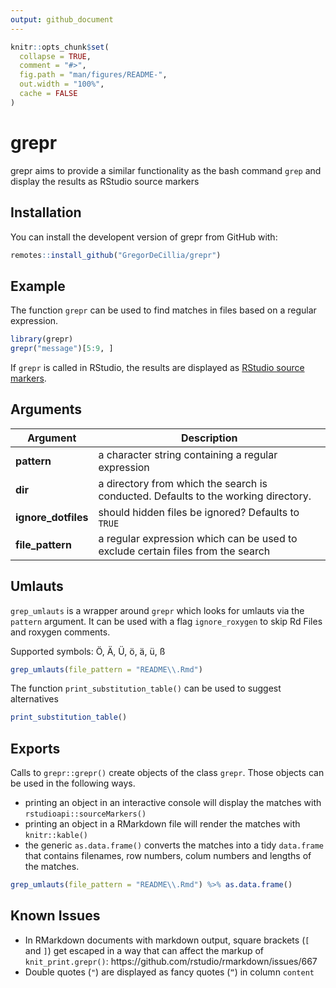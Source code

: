 ```yaml
---
output: github_document
---
```


<!-- README.md is generated from README.Rmd. Please edit that file -->

```r
knitr::opts_chunk$set(
  collapse = TRUE,
  comment = "#>",
  fig.path = "man/figures/README-",
  out.width = "100%",
  cache = FALSE
)
```

# grepr

<!-- badges: start -->
<!-- badges: end -->

grepr aims to provide a similar functionality as the bash command `grep`
and display the results as RStudio source markers

## Installation

You can install the developent version of grepr from GitHub with:

``` r
remotes::install_github("GregorDeCillia/grepr")
```

## Example

The function `grepr` can be used to find matches in files based on a regular
expression.

```r
library(grepr)
grepr("message")[5:9, ]
```

If `grepr` is called in RStudio, the results are displayed as
[RStudio source markers](https://rstudio.github.io/rstudioapi/reference/sourceMarkers.html).

## Arguments

Argument           | Description
-------------------|------------------------------------------------------------
**pattern**        | a character string containing a regular expression
**dir**            | a directory from which the search is conducted. Defaults to the working directory.
**ignore_dotfiles**| should hidden files be ignored? Defaults to `TRUE`
**file_pattern**   | a regular expression which can be used to exclude certain files from the search

## Umlauts

`grep_umlauts` is a wrapper around `grepr` which looks for umlauts via the 
`pattern` argument. It can be used with a flag `ignore_roxygen` to skip Rd
Files and roxygen comments.

Supported symbols: Ö, Ä, Ü, ö, ä, ü, ß

```r
grep_umlauts(file_pattern = "README\\.Rmd")
```

The function `print_substitution_table()` can be used to suggest alternatives

```r
print_substitution_table()
```

## Exports

Calls to `grepr::grepr()` create objects of the class `grepr`. Those objects
can be used in the following ways.

* printing an object in an interactive console will display the matches with
  `rstudioapi::sourceMarkers()`
* printing an object in a RMarkdown file will render the matches with
  `knitr::kable()`
* the generic `as.data.frame()` converts the matches into a tidy `data.frame`
  that contains filenames, row numbers, colum numbers and lengths of the
  matches.
  
```r
grep_umlauts(file_pattern = "README\\.Rmd") %>% as.data.frame()
```

## Known Issues

* In RMarkdown documents with markdown output, square brackets (`[` and `]`)
  get escaped in a way that can affect the markup of `knit_print.grepr()`:
  https://github.com/rstudio/rmarkdown/issues/667
* Double quotes (`"`) are displayed as fancy quotes (<code>&ldquo;</code>) in column `content`
